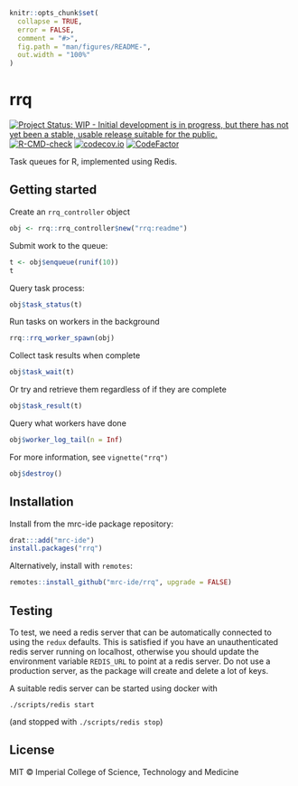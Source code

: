 <!-- README.md is generated from README.Rmd. Please edit that file -->

```r
knitr::opts_chunk$set(
  collapse = TRUE,
  error = FALSE,
  comment = "#>",
  fig.path = "man/figures/README-",
  out.width = "100%"
)
```

# rrq

<!-- badges: start -->
[![Project Status: WIP - Initial development is in progress, but there has not yet been a stable, usable release suitable for the public.](https://www.repostatus.org/badges/latest/wip.svg)](https://www.repostatus.org/#wip)
[![R-CMD-check](https://github.com/mrc-ide/rrq/actions/workflows/R-CMD-check.yaml/badge.svg)](https://github.com/mrc-ide/rrq/actions/workflows/R-CMD-check.yaml)
[![codecov.io](https://codecov.io/github/mrc-ide/rrq/coverage.svg?branch=master)](https://codecov.io/github/mrc-ide/rrq?branch=master)
[![CodeFactor](https://www.codefactor.io/repository/github/mrc-ide/rrq/badge)](https://www.codefactor.io/repository/github/mrc-ide/rrq)
<!-- badges: end -->

Task queues for R, implemented using Redis.

## Getting started

Create an `rrq_controller` object

```r
obj <- rrq::rrq_controller$new("rrq:readme")
```

Submit work to the queue:

```r
t <- obj$enqueue(runif(10))
t
```

Query task process:

```r
obj$task_status(t)
```

Run tasks on workers in the background

```r
rrq::rrq_worker_spawn(obj)
```

Collect task results when complete

```r
obj$task_wait(t)
```

Or try and retrieve them regardless of if they are complete

```r
obj$task_result(t)
```

Query what workers have done

```r
obj$worker_log_tail(n = Inf)
```

For more information, see `vignette("rrq")`

```r
obj$destroy()
```

## Installation

Install from the mrc-ide package repository:

```r
drat:::add("mrc-ide")
install.packages("rrq")
```

Alternatively, install with `remotes`:

```r
remotes::install_github("mrc-ide/rrq", upgrade = FALSE)
```

## Testing

To test, we need a redis server that can be automatically connected to using the `redux` defaults.  This is satisfied if you have an unauthenticated redis server running on localhost, otherwise you should update the environment variable `REDIS_URL` to point at a redis server.  Do not use a production server, as the package will create and delete a lot of keys.

A suitable redis server can be started using docker with

```
./scripts/redis start
```

(and stopped with `./scripts/redis stop`)

## License

MIT © Imperial College of Science, Technology and Medicine

